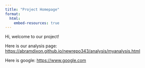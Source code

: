 ```yaml
---
title: "Project Homepage"
format: 
  html:
    embed-resources: true
---
```


Hi, welcome to our project!

Here is our analysis page: <https://abramdixon.github.io/newrepo343/analysis/myanalysis.html>

Here is google: <https://www.google.com>

